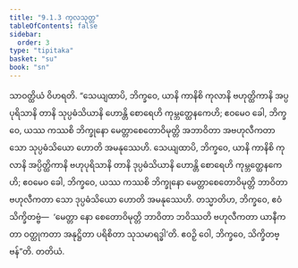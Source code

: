 ```yaml
---
title: "9.1.3 ကုလသုတ္တ"
tableOfContents: false
sidebar:
  order: 3
type: "tipitaka"
basket: "su"
book: "sn"
---
```



<DynamicBreadcrumb />

<Division number="225" book="sn" e="ch" v="18" p="312">

<Paragraph number="1216" book="sn">
သာဝတ္ထိယံ ဝိဟရတိ. “သေယျထာပိ, ဘိက္ခဝေ, ယာနိ ကာနိစိ ကုလာနိ ဗဟုတ္ထိကာနိ အပ္ပပုရိသာနိ တာနိ သုပ္ပဓံသိယာနိ ဟောန္တိ စောရေဟိ ကုမ္ဘတ္ထေနကေဟိ; ဧဝမေဝ ခေါ, ဘိက္ခဝေ, ယဿ ကဿစိ ဘိက္ခုနော မေတ္တာစေတောဝိမုတ္တိ အဘာဝိတာ အဗဟုလီကတာ သော သုပ္ပဓံသိယော ဟောတိ အမနုဿေဟိ. သေယျထာပိ, ဘိက္ခဝေ, ယာနိ ကာနိစိ ကုလာနိ အပ္ပိတ္ထိကာနိ ဗဟုပုရိသာနိ တာနိ ဒုပ္ပဓံသိယာနိ ဟောန္တိ စောရေဟိ ကုမ္ဘတ္ထေနကေဟိ; ဧဝမေဝ ခေါ, ဘိက္ခဝေ, ယဿ ကဿစိ ဘိက္ခုနော မေတ္တာစေတောဝိမုတ္တိ ဘာဝိတာ ဗဟုလီကတာ သော ဒုပ္ပဓံသိယော ဟောတိ အမနုဿေဟိ. တသ္မာတိဟ, ဘိက္ခဝေ, ဧဝံ သိက္ခိတဗ္ဗံ—  ‘မေတ္တာ နော စေတောဝိမုတ္တိ ဘာဝိတာ ဘဝိဿတိ ဗဟုလီကတာ ယာနီကတာ ဝတ္ထုကတာ အနုဋ္ဌိတာ ပရိစိတာ သုသမာရဒ္ဓါ’တိ. ဧဝဉှိ ဝေါ, ဘိက္ခဝေ, သိက္ခိတဗ္ဗန်”တိ.

</Paragraph>
</Division>

<Paragraph number="1217" type="center" book="sn">
တတိယံ.
</Paragraph>
